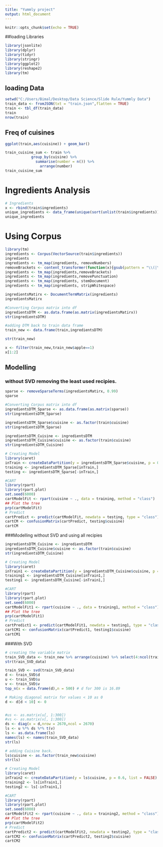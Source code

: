---
title: "Yummly project"
output: html_document
---

```{r setup, include=FALSE}
knitr::opts_chunk$set(echo = TRUE)
```

##loading Libraries

```{r}
library(jsonlite)
library(dplyr)
library(tidyr)
library(stringr)
library(ggplot2)
library(reshape2)
library(tm)
```
## loading Data 

```{r}
setwd("C:/Users/Bimal/Desktop/Data Science/Slide Rule/Yummly Data")
train_data <- fromJSON(txt = "train.json",flatten = TRUE)
train <- tbl_df(train_data)
train
nrow(train)

```

## Freq of cuisines

```{r, echo=FALSE}
ggplot(train,aes(cuisine)) + geom_bar()
```

```{r}
train_cuisine_sum <- train %>% 
            group_by(cuisine) %>% 
              summarise(number = n()) %>% 
                arrange(number)
train_cuisine_sum
```

# Ingredients Analysis
```{r}
# Ingredients 
x <- rbind(train$ingredients)
unique_ingredients <- data_frame(unique(sort(unlist(train$ingredients))))
unique_ingredients

```
# Using Corpus
```{r}
library(tm)
ingredients <- Corpus(VectorSource(train$ingredients))
ingredients
ingredients <- tm_map(ingredients, removeNumbers)
removeBrackets <- content_transformer(function(x){gsub(pattern = "\\(|\\)|,",replacement = " ",x)})
ingredients <- tm_map(ingredients,removeBrackets)
ingredients <- tm_map(ingredients,removePunctuation)
ingredients <- tm_map(ingredients, stemDocument)
ingredients <- tm_map(ingredients, stripWhitespace)

ingredientsMatirx <- DocumentTermMatrix(ingredients)
ingredientsMatirx

#Converting Corpus matrix into df
ingredientsDTM <- as.data.frame(as.matrix(ingredientsMatirx))
str(ingredientsDTM)

#adding DTM back to train data frame
train_new <- data.frame(train,ingredientsDTM) 

str(train_new)

x <- filter(train_new,train_new$apple==1)
x[1:2]

```
## Modelling {.tabset .tabset-fade .tabset-pills}

### without SVD removing the least used recipies.
```{r}
sparse <- removeSparseTerms(ingredientsMatirx, 0.99)
sparse

#Converting Corpus matrix into df
ingredientsDTM_Sparse <- as.data.frame(as.matrix(sparse))
str(ingredientsDTM_Sparse)

ingredientsDTM_Sparse$cuisine <- as.factor(train$cuisine)
str(ingredientsDTM_Sparse)

ingredientsDTM_Cuisine <- ingredientsDTM
ingredientsDTM_Cuisine$cuisine <- as.factor(train$cuisine)
str(ingredientsDTM_Cuisine)

# Creating Model
library(caret)
inTrain <- createDataPartition(y = ingredientsDTM_Sparse$cuisine, p = 0.6, list = FALSE)
training <- ingredientsDTM_Sparse[inTrain,]
testing <- ingredientsDTM_Sparse[-inTrain,]

#CART
library(rpart)
library(rpart.plot)
set.seed(6000)
cartModelFit <- rpart(cuisine ~ ., data = training, method = "class")
## Plot the tree
prp(cartModelFit)
# Predict 
cartPredict <- predict(cartModelFit, newdata = testing, type = "class")
cartCM <- confusionMatrix(cartPredict, testing$cuisine)
cartCM
```
###Modelling without SVD and using all recipies
```{r}
ingredientsDTM_Cuisine <- ingredientsDTM
ingredientsDTM_Cuisine$cuisine <- as.factor(train$cuisine)
str(ingredientsDTM_Cuisine)

# Creating Model
library(caret)
inTrain1 <- createDataPartition(y = ingredientsDTM_Cuisine$cuisine, p = 0.6, list = FALSE)
training1 <- ingredientsDTM_Cuisine[inTrain1,]
testing1 <- ingredientsDTM_Cuisine[-inTrain1,]

#CART
library(rpart)
library(rpart.plot)
set.seed(6000)
cartModelFit1 <- rpart(cuisine ~ ., data = training1, method = "class")
## Plot the tree
prp(cartModelFit1)
# Predict 
cartPredict1 <- predict(cartModelFit1, newdata = testing1, type = "class")
cartCM1 <- confusionMatrix(cartPredict1, testing1$cuisine)
cartCM1
```


###With SVD 
```{r}
# creating the variable matrix
train_SVD_data <- train_new %>% arrange(cuisine) %>% select(4:ncol(train_new)) 
str(train_SVD_data)

train_SVD <- svd(train_SVD_data)
d <- train_SVD$d
u <- train_SVD$u
v <- train_SVD$v  
top_n(x = data.frame(d),n = 500) # d for 300 is 16.89 

# Making diagonal matrix for values < 10 as 0
d <- d[d < 10] <- 0


#us <- as.matrix(u[, 1:300])
#vs <- as.matrix(v[, 1:300])
ds <- diag(x = d,nrow = 2670,ncol = 2670)
ls <- u %*% ds %*% t(v)
ls <- as.data.frame(ls)
names(ls) <- names(train_SVD_data)
str(ls)

# adding Cuisine back.
ls$cuisine <- as.factor(train_new$cuisine)
str(ls)

# Creating Model
library(caret)
inTrain2 <- createDataPartition(y = ls$cuisine, p = 0.6, list = FALSE)
training2 <- ls[inTrain1,]
testing2 <- ls[-inTrain1,]

#CART
library(rpart)
library(rpart.plot)
set.seed(6000)
cartModelFit2 <- rpart(cuisine ~ ., data = training2, method = "class")
## Plot the tree
prp(cartModelFit2)
# Predict 
cartPredict2 <- predict(cartModelFit2, newdata = testing2, type = "class")
cartCM2 <- confusionMatrix(cartPredict2, testing2$cuisine)
cartCM2
```



